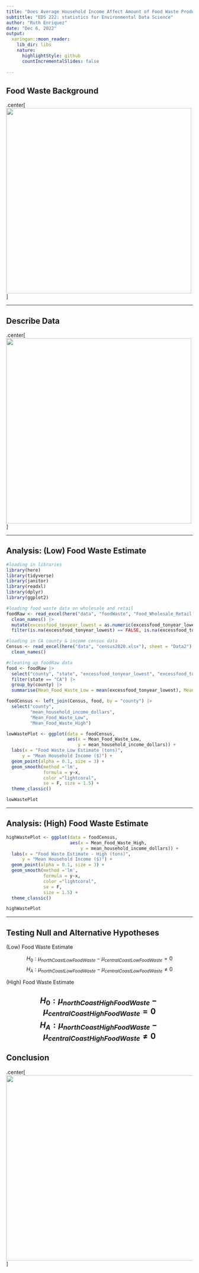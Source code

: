 ```yaml
---
title: "Does Average Household Income Affect Amount of Food Waste Produced?"
subtittle: "EDS 222: statistics for Environmental Data Science" 
author: "Ruth Enriquez"
date: "Dec 6, 2022"
output:
  xaringan::moon_reader:
    lib_dir: libs
    nature:
      highlightStyle: github
      countIncrementalSlides: false
      
---
```



## Food Waste Background 

.center[<img src="img/foodwaste.png" width="500" height="500" />]

---

## Describe Data

.center[<img src="img/data.png" width="500" height="500" />]

---

## Analysis: (Low) Food Waste Estimate
```r
#loading in libraries
library(here)
library(tidyverse)
library(janitor)
library(readxl)
library(dplyr)
library(ggplot2)

#loading food waste data on wholesale and retail 
foodRaw <- read_excel(here("data", "foodWaste", "Food_Wholesale_Retail.xlsx"), sheet = "Data") |> 
  clean_names() |> 
  mutate(excessfood_tonyear_lowest = as.numeric(excessfood_tonyear_lowest), excessfood_tonyear_highest = as.numeric(excessfood_tonyear_highest)) |> 
  filter(is.na(excessfood_tonyear_lowest) == FALSE, is.na(excessfood_tonyear_highest) == FALSE, county != "NULL")

#loading in CA county & income census data
Census <- read_excel(here("data", "census2020.xlsx"), sheet = "Data2") |> 
  clean_names()

#cleaning up foodRaw data
food <- foodRaw |> 
  select("county", "state", "excessfood_tonyear_lowest", "excessfood_tonyear_highest") |> 
  filter(state == "CA") |> 
  group_by(county) |> 
  summarise(Mean_Food_Waste_Low = mean(excessfood_tonyear_lowest), Mean_Food_Waste_High = mean(excessfood_tonyear_highest))

foodCensus <- left_join(Census, food, by = "county") |> 
  select("county",
         "mean_household_income_dollars",
         "Mean_Food_Waste_Low",
         "Mean_Food_Waste_High")

lowWastePlot <- ggplot(data = foodCensus,
                       aes(x = Mean_Food_Waste_Low,
                           y = mean_household_income_dollars)) +
  labs(x = "Food Waste Low Estimate (tons)",
      y = "Mean Household Income ($)") +
  geom_point(alpha = 0.1, size = 3) + 
  geom_smooth(method ='lm', 
              formula = y~x, 
              color ="lightcoral", 
              se = F, size = 1.5) +
  theme_classic()

lowWastePlot
```

---

## Analysis: (High) Food Waste Estimate 

```r
highWastePlot <- ggplot(data = foodCensus,
                        aes(x = Mean_Food_Waste_High,
                            y = mean_household_income_dollars)) +
  labs(x = "Food Waste Estimate - High (tons)",
      y = "Mean Household Income ($)") +
  geom_point(alpha = 0.1, size = 3) + 
  geom_smooth(method ='lm',
              formula = y~x,
              color ="lightcoral",
              se = F,
              size = 1.5) +
  theme_classic()

highWastePlot
```
---

## Testing Null and Alternative Hypotheses

(Low) Food Waste Estimate

$$H_{0}: \mu_{northCoastLowFoodWaste} - \mu_{centralCoastLowFoodWaste} = 0$$ $$H_{A}: \mu_{northCoastLowFoodWaste} - \mu_{centralCoastLowFoodWaste} \neq 0$$


(High) Food Waste Estimate

$$H_{0}: \mu_{northCoastHighFoodWaste} - \mu_{centralCoastHighFoodWaste} = 0$$ $$H_{A}: \mu_{northCoastHighFoodWaste} - \mu_{centralCoastHighFoodWaste} \neq 0$$
---

## Conclusion

.center[<img src="img/conclusion.png" width="700" height="500" />]

